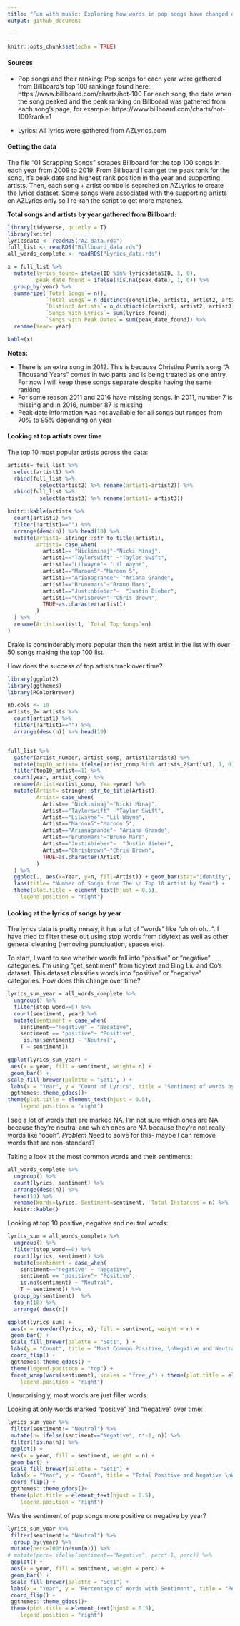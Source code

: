```yaml
---
title: "Fun with music: Exploring how words in pop songs have changed over time"
output: github_document

---
```

```r
knitr::opts_chunk$set(echo = TRUE)
```
#### Sources

* Pop songs and their ranking: Pop songs for each year were gathered from Billboard's top 100 rankings found here: https://www.billboard.com/charts/hot-100
For each song, the date when the song peaked and the peak ranking on Billboard was gathered from each song's page, for example: https://www.billboard.com/charts/hot-100?rank=1

* Lyrics: All lyrics were gathered from AZLyrics.com

#### Getting the data

The file "01 Scrapping Songs" scrapes Billboard for the top 100 songs in each year from 2009 to 2019. From Billboard I can get the peak rank for the song, it's peak date and highest rank position in the year and supporting artists.
Then, each song + artist combo is searched on AZLyrics to create the lyrics dataset. Some songs were associated with the supporting artists on AZLyrics only so I re-ran the script to get more matches.

**Total songs and artists by year gathered from Billboard:** 


```r

library(tidyverse, quietly = T)
library(knitr)
lyricsdata <- readRDS("AZ_data.rds")
full_list <- readRDS("Billboard_data.rds")
all_words_complete <- readRDS("Lyrics_data.rds")

x = full_list %>% 
  mutate(lyrics_found= ifelse(ID %in% lyricsdata$ID, 1, 0),
         peak_date_found = ifelse(!is.na(peak_date), 1, 0)) %>% 
  group_by(year) %>% 
  summarize(`Total Songs`= n(), 
            `Total Songs`= n_distinct(songtitle, artist1, artist2, artist3),
            `Distinct Artists`= n_distinct(c(artist1, artist2, artist3)),
            `Songs With Lyrics`= sum(lyrics_found),
            `Songs with Peak Dates`= sum(peak_date_found)) %>% 
  rename(Year= year)

kable(x) 
```

**Notes:** 

* There is an extra song in 2012. This is because Christina Perri's song "A Thousand Years" comes in two parts and is being treated as one entry. For now I will keep these songs separate despite having the same ranking
* For some reason 2011 and 2016 have missing songs. In 2011, number 7 is missing and in 2016, number 87 is missing
* Peak date information was not available for all songs but ranges from 70% to 95% depending on year

#### Looking at top artists over time

The top 10 most popular artists across the data:

```r

artists= full_list %>% 
  select(artist1) %>% 
  rbind(full_list %>% 
          select(artist2) %>% rename(artist1=artist2)) %>% 
  rbind(full_list %>% 
          select(artist3) %>% rename(artist1= artist3))

knitr::kable(artists %>% 
  count(artist1) %>% 
  filter(!artist1=="") %>% 
  arrange(desc(n)) %>% head(10) %>% 
  mutate(artist1= stringr::str_to_title(artist1),
         artist1= case_when(
           artist1== "Nickiminaj"~"Nicki Minaj",
           artist1=="Taylorswift" ~"Taylor Swift",
           artist1=="Lilwayne"~ "Lil Wayne",
           artist1=="Maroon5"~"Maroon 5",
           artist1=="Arianagrande"~ "Ariana Grande",
           artist1=="Brunomars"~"Bruno Mars",
           artist1=="Justinbieber"~  "Justin Bieber",
           artist1=="Chrisbrown"~"Chris Brown",
           TRUE~as.character(artist1)
         )
  ) %>% 
  rename(Artist=artist1, `Total Top Songs`=n)
)

```


Drake is consinderably more popular than the next artist in the list with over 50 songs making the top 100 list.

How does the success of top artists track over time?

```r
library(ggplot2)
library(ggthemes)
library(RColorBrewer)

nb.cols <- 10
artists_2= artists %>%
  count(artist1) %>% 
  filter(!artist1=="") %>% 
  arrange(desc(n)) %>% head(10)


full_list %>% 
  gather(artist_number, artist_comp, artist1:artist3) %>% 
  mutate(top10_artist= ifelse(artist_comp %in% artists_2$artist1, 1, 0)) %>% 
  filter(top10_artist==1) %>% 
  count(year, artist_comp) %>% 
  rename(Artist=artist_comp, Year=year) %>% 
  mutate(Artist= stringr::str_to_title(Artist),
         Artist= case_when(
           Artist== "Nickiminaj"~"Nicki Minaj",
           Artist=="Taylorswift" ~"Taylor Swift",
           Artist=="Lilwayne"~ "Lil Wayne",
           Artist=="Maroon5"~"Maroon 5",
           Artist=="Arianagrande"~ "Ariana Grande",
           Artist=="Brunomars"~"Bruno Mars",
           Artist=="Justinbieber"~  "Justin Bieber",
           Artist=="Chrisbrown"~"Chris Brown",
           TRUE~as.character(Artist)
         )
  ) %>% 
  ggplot(., aes(x=Year, y=n, fill=Artist)) + geom_bar(stat="identity", position= "stack") + scale_fill_tableau(palette = "Tableau 10") +theme_gdocs() +ylab("Total Songs in Top 100 List") + 
  labs(title= "Number of Songs from The \n Top 10 Artist by Year") +
  theme(plot.title = element_text(hjust = 0.5), 
    legend.position = "right")

```


#### Looking at the lyrics of songs by year

The lyrics data is pretty messy, it has a lot of "words" like "oh oh oh...". I have tried to filter these out using stop words from tidytext as well as other general cleaning (removing punctuation, spaces etc). 

To start, I want to see whether words fall into "positive" or "negative" categories. I'm using "get_sentiment" from tidytext and Bing Liu and Co's dataset. This dataset classifies words into "positive" or "negative" categories. How does this change over time?

```r

lyrics_sum_year = all_words_complete %>% 
  ungroup() %>% 
  filter(stop_word==0) %>% 
  count(sentiment, year) %>%
  mutate(sentiment = case_when(
    sentiment=="negative" ~ "Negative",
    sentiment == "positive"~ "Positive",
     is.na(sentiment) ~ "Neutral",
    T ~ sentiment)) 

ggplot(lyrics_sum_year) +
 aes(x = year, fill = sentiment, weight= n) +
 geom_bar() +
scale_fill_brewer(palette = "Set1", ) +
 labs(x = "Year", y = "Count of Lyrics", title = "Sentiment of words by year, \nusing Bing Liu and Co's dataset", fill = "Sentiment") +
 ggthemes::theme_gdocs()+
theme(plot.title = element_text(hjust = 0.5), 
    legend.position = "right")


```

I see a lot of words that are marked NA. I'm not sure which ones are NA because they're neutral and which ones are NA because they're not really words like "oooh".
*Problem* Need to solve for this- maybe I can remove words that are non-standard?

Taking a look at the most common words and their sentiments: 
```r
all_words_complete %>% 
  ungroup() %>% 
  count(lyrics, sentiment) %>% 
  arrange(desc(n)) %>% 
  head(10) %>% 
  rename(Words=lyrics, Sentiment=sentiment, `Total Instances`= n) %>% 
  knitr::kable()

```

Looking at top 10 positive, negative and neutral words: 
```r

lyrics_sum = all_words_complete %>% 
  ungroup() %>% 
  filter(stop_word==0) %>% 
  count(lyrics, sentiment) %>%
  mutate(sentiment = case_when(
    sentiment=="negative" ~ "Negative",
    sentiment == "positive"~ "Positive",
    is.na(sentiment) ~ "Neutral",
    T ~ sentiment)) %>% 
  group_by(sentiment)  %>% 
  top_n(10) %>% 
  arrange( desc(n)) 

ggplot(lyrics_sum) +
 aes(x = reorder(lyrics, n), fill = sentiment, weight = n) +
 geom_bar() +
 scale_fill_brewer(palette = "Set1", ) +
 labs(y = "Count", title = "Most Common Positive, \nNegative and Neutral words", fill = "Sentiment", x = "Lyrics") +
 coord_flip() +
 ggthemes::theme_gdocs() +
 theme(legend.position = "top") +
 facet_wrap(vars(sentiment), scales = "free_y") + theme(plot.title = element_text(hjust = 0.5), 
    legend.position = "right") 

```
Unsurprisingly, most words are just filler words.

Looking at only words marked "positive" and "negative" over time:
```r

lyrics_sum_year %>%
 filter(sentiment!= "Neutral") %>%
 mutate(n= ifelse(sentiment=="Negative", n*-1, n)) %>% 
 filter(!is.na(n)) %>%
 ggplot() +
 aes(x = year, fill = sentiment, weight = n) +
 geom_bar() +
 scale_fill_brewer(palette = "Set1") +
 labs(x = "Year", y = "Count", title = "Total Positive and Negative \nWords by Year", fill = "Sentiment") +
 coord_flip() +
 ggthemes::theme_gdocs()+
 theme(plot.title = element_text(hjust = 0.5), 
    legend.position = "right") 


```

Was the sentiment of pop songs more positive or negative by year?
```r

lyrics_sum_year %>%
 filter(sentiment!= "Neutral") %>%
  group_by(year) %>% 
 mutate(perc=100*(n/sum(n))) %>% 
# mutate(perc= ifelse(sentiment=="Negative", perc*-1, perc)) %>% 
 ggplot() +
 aes(x = year, fill = sentiment, weight = perc) +
 geom_bar() +
 scale_fill_brewer(palette = "Set1") +
 labs(x = "Year", y = "Percentage of Words with Sentiment", title = "Percentage of Positive and Negative \nWords out of all Words with Sentiment by Year", fill = "Sentiment") +
 coord_flip() +
 ggthemes::theme_gdocs()+
 theme(plot.title = element_text(hjust = 0.5), 
    legend.position = "right") 


```